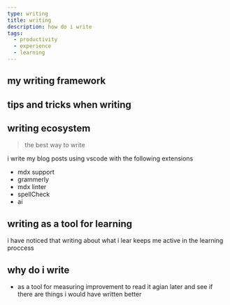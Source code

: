 ```yaml
---
type: writing
title: writing
description: how do i write
tags:
  - productivity
  - experience
  - learning
---
```


## my writing framework

## tips and tricks when writing

## writing ecosystem 
> the best way to write

i write my blog posts using vscode with the following extensions
- mdx support
- grammerly
- mdx linter
- spellCheck
- ai

## writing as a tool for learning
i have noticed that writing about what i lear keeps me active in the learning proccess

## why do i write
- as a tool for measuring improvement to read it agian later and see if there are things i would have written better 
